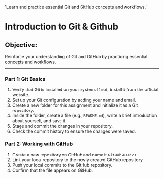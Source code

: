 
  'Learn and practice essential Git and GitHub concepts and workflows.'

<HeroPattern />

# Introduction to Git & Github

## Objective:

Reinforce your understanding of Git and GitHub by practicing essential concepts and workflows.

---

### Part 1: Git Basics

1. Verify that Git is installed on your system. If not, install it from the official website.
2. Set up your Git configuration by adding your name and email.
3. Create a new folder for this assignment and initialize it as a Git repository.
4. Inside the folder, create a file (e.g., `README.md`), write a brief introduction about yourself, and save it.
5. Stage and commit the changes in your repository.
6. Check the commit history to ensure the changes were saved.

### Part 2: Working with GitHub

1. Create a new repository on GitHub and name it `GitHub-Basics`.
2. Link your local repository to the newly created GitHub repository.
3. Push your local commits to the GitHub repository.
4. Confirm that the file appears on GitHub.
